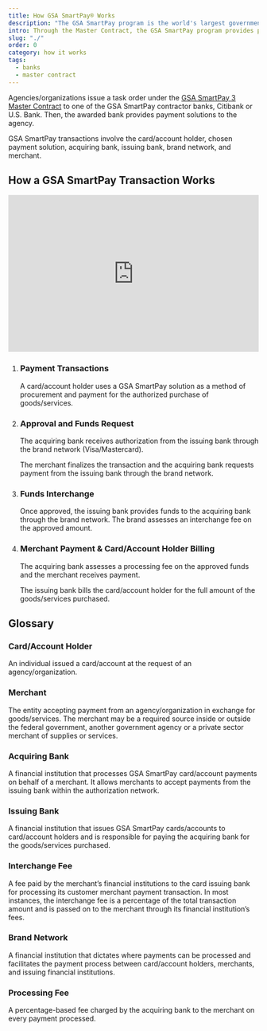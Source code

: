 ```yaml
---
title: How GSA SmartPay® Works
description: "The GSA SmartPay program is the world's largest government charge card and commercial payment solutions program."
intro: Through the Master Contract, the GSA SmartPay program provides payment solutions to support mission needs.
slug: "./"
order: 0
category: how it works
tags:
  - banks
  - master contract
---
```


Agencies/organizations issue a task order under the [GSA SmartPay 3 Master Contract](/about/master-contract/) to one of the GSA SmartPay contractor banks, Citibank or U.S. Bank. Then, the awarded bank provides payment solutions to the agency.

GSA SmartPay transactions involve the card/account holder, chosen payment solution, acquiring bank, issuing bank, brand network, and merchant.

## How a GSA SmartPay Transaction Works

<iframe width="100%" height="315" src="https://www.youtube.com/embed/sfWxZlbZwgo?rel=0" title="YouTube video player" frameborder="0" allow="accelerometer; clipboard-write; encrypted-media; gyroscope; picture-in-picture; web-share" allowfullscreen></iframe>

<ol class="usa-process-list">
  <li class="usa-process-list__item">
    <h3 class="usa-process-list__heading">Payment Transactions</h3>
    <p class="margin-top-05">
      A card/account holder uses a GSA SmartPay solution as a method of procurement and payment for the authorized purchase of goods/services.
    </p>
  </li>
  <li class="usa-process-list__item">
    <h3 class="usa-process-list__heading">Approval and Funds Request</h3>
    <p>
      The acquiring bank receives authorization from the issuing bank through the brand network (Visa/Mastercard).
    </p>
    <p>
      The merchant finalizes the transaction and the acquiring bank requests payment from the issuing bank through the brand network.
    </p>
  </li>
  <li class="usa-process-list__item">
    <h3 class="usa-process-list__heading">Funds Interchange</h3>
    <p>
      Once approved, the issuing bank provides funds to the acquiring bank through the brand network. The brand assesses an interchange fee on the approved amount.
    </p>
  </li>
    <li class="usa-process-list__item">
    <h3 class="usa-process-list__heading">Merchant Payment & Card/Account Holder Billing</h3>
    <p>
      The acquiring bank assesses a processing fee on the approved funds and the merchant receives payment.
    </p>
    <p>
      The issuing bank bills the card/account holder for the full amount of the goods/services purchased.
    </p>  
  </li>
</ol>

## Glossary

### Card/Account Holder

An individual issued a card/account at the request of an agency/organization.

### Merchant

The entity accepting payment from an agency/organization in exchange for goods/services. The merchant may be a required source inside or outside the federal government, another government agency or a private sector merchant of supplies or services.

### Acquiring Bank

A financial institution that processes GSA SmartPay card/account payments on behalf of a merchant. It allows merchants to accept payments from the issuing bank within the authorization network.

### Issuing Bank

A financial institution that issues GSA SmartPay cards/accounts to card/account holders and is responsible for paying the acquiring bank for the goods/services purchased.

### Interchange Fee

A fee paid by the merchant’s financial institutions to the card issuing bank for processing its customer merchant payment transaction. In most instances, the interchange fee is a percentage of the total transaction amount and is passed on to the merchant through its financial institution’s fees.

### Brand Network

A financial institution that dictates where payments can be processed and facilitates the payment process between card/account holders, merchants, and issuing financial institutions.

### Processing Fee

A percentage-based fee charged by the acquiring bank to the merchant on every payment processed.
